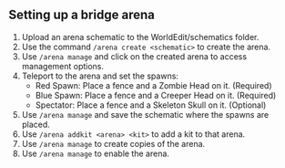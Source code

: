 ## Setting up a bridge arena

1. Upload an arena schematic to the WorldEdit/schematics folder.
2. Use the command `/arena create <schematic>` to create the arena.
3. Use `/arena manage` and click on the created arena to access management options.
4. Teleport to the arena and set the spawns:
   - Red Spawn: Place a fence and a Zombie Head on it. (Required)
   - Blue Spawn: Place a fence and a Creeper Head on it. (Required)
   - Spectator: Place a fence and a Skeleton Skull on it. (Optional)
5. Use `/arena manage` and save the schematic where the spawns are placed.
6. Use `/arena addkit <arena> <kit>` to add a kit to that arena.
7.  Use `/arena manage` to create copies of the arena.
8.  Use `/arena manage` to enable the arena.